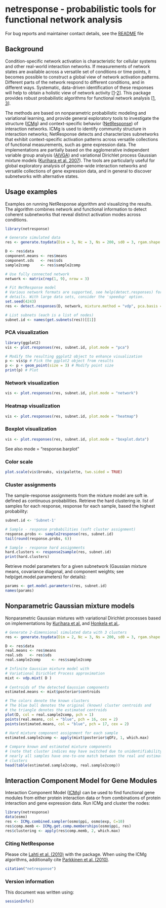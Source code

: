 # netresponse - probabilistic tools for functional network analysis

For bug reports and maintainer contact details, see the [README](../README.md) file

## Background 

Condition-specific network activation is characteristic for cellular
systems and other real-world interaction networks. If measurements of
network states are available across a versatile set of conditions or
time points, it becomes possible to construct a global view of network
activation patterns. Different parts of the network respond to
different conditions, and in different ways. Systematic, data-driven
identification of these responses will help to obtain a holistic view
of network activity
[[1](http://bioinformatics.oxfordjournals.org/content/26/21/2713.short)-[2](http://lib.tkk.fi/Diss/2010/isbn9789526033686/)]. This
package provides robust probabilistic algorithms for functional
network analysis
[[1](http://bioinformatics.oxfordjournals.org/content/26/21/2713.short),
[3](http://www.biomedcentral.com/1752-0509/4/4)].

The methods are based on nonparametric probabilistic modeling and
variational learning, and provide general exploratory tools to
investigate the structure
([ICMg](http://www.biomedcentral.com/1752-0509/4/4)) and
context-specific behavior
([NetResponse](http://bioinformatics.oxfordjournals.org/content/26/21/2713.short))
of interaction networks.  ICMg is used to identify community structure
in interaction networks; NetResponse detects and characterizes
subnetworks that exhibit context-specific activation patterns across
versatile collections of functional measurements, such as gene
expression data. The implementations are partially based on the
agglomerative independent variable group analysis
([AIVGA](http://www.sciencedirect.com/science/article/pii/S0925231208000659))
and variational Dirichlet process Gaussian mixture models ([Kurihara
et
al. 2007](http://machinelearning.wustl.edu/mlpapers/paper_files/NIPS2006_248.pdf)). The
tools are particularly useful for global exploratory analysis of
genome-wide interaction networks and versatile collections of gene
expression data, and in general to discover subnetworks with
alternative states.


## Usage examples

Examples on running NetResponse algorithm and visualizing the
results. The algorithm combines network and functional information to
detect coherent subnetworks that reveal distinct activation modes
across conditions. 

```r
library(netresponse)

# Generate simulated data
res <- generate.toydata(Dim = 3, Nc = 3, Ns = 200, sd0 = 3, rgam.shape = 1, rgam.scale = 1)

D <- res$data
component.means <- res$means
component.sds   <- res$sds
sample2comp     <- res$sample2comp

# Use fully connected network
network <- matrix(rep(1, 9), nrow = 3) 

# Fit NetResponse model
# Various network formats are supported, see help(detect.responses) for
# details. With large data sets, consider the 'speedup' option.
set.seed(4243)
res <- detect.responses(D, network, mixture.method = "vdp", pca.basis = TRUE)

# List subnets (each is a list of nodes)
subnet.id <- names(get.subnets(res))[[1]]
```

### PCA visualization

```r
library(ggplot2)
vis <- plot.responses(res, subnet.id, plot.mode = "pca")
```

```r
# Modify the resulting ggplot2 object to enhance visualization
p <- vis$p # Pick the ggplot2 object from results
p <- p + geom_point(size = 3) # Modify point size
print(p) # Plot
```


### Network visualization

```r
vis <- plot.responses(res, subnet.id, plot.mode = "network")
```

### Heatmap visualization

```r
vis <- plot.responses(res, subnet.id, plot.mode = "heatmap")
```

### Boxplot visualization

```r
vis <- plot.responses(res, subnet.id, plot.mode = "boxplot.data")
```

See also mode = "response.barplot" 


### Color scale

```r
plot.scale(vis$breaks, vis$palette, two.sided = TRUE)
```


### Cluster assignments

The sample-response assignments from the mixture model are soft
ie. defined as continuous probabilities. Retrieve the hard clustering
ie. list of samples for each response, response for each sample, based
the highest probability:

```r
subnet.id <- 'Subnet-1'

# Sample - response probabilities (soft cluster assignment)
response.probs <- sample2response(res, subnet.id)
tail(round(response.probs, 6))

# Sample - response hard assignments
hard.clusters <- response2sample(res, subnet.id)
print(hard.clusters)
```

Retrieve model parameters for a given subnetwork (Gaussian mixture
means, covariance diagonal, and component weights; see
help(get.model.parameters) for details):

```r
params <- get.model.parameters(res, subnet.id) 
names(params)
```

## Nonparametric Gaussian mixture models

Nonparametric Gaussian mixtures with variational Dirichlet processes
based on implementations by [Kurihara et
al.](http://machinelearning.wustl.edu/mlpapers/paper_files/NIPS2006_248.pdf)
and [Honkela et
al.](http://www.sciencedirect.com/science/article/pii/S0925231208000659).

```r
# Generate 2-dimensional simulated data with 3 clusters
res <- generate.toydata(Dim = 2, Nc = 3, Ns = 200, sd0 = 3, rgam.shape = 1, rgam.scale = 1)

D <- res$data
real.means <- res$means
real.sds   <- res$sds
real.sample2comp     <- res$sample2comp

# Infinite Gaussian mixture model with       
# Variational Dirichlet Process approximation       
mixt <- vdp.mixt( D )
            
# Centroids of the detected Gaussian components       
estimated.means <- mixt$posterior$centroids

# The colors denote the known clusters
# The blue ball denotes the original (known) cluster centroids and
# the triangle denotes the estimated centroids
plot(D, col = real.sample2comp, pch = 1)
points(real.means, col = "blue", pch = 16, cex = 2)
points(estimated.means, col = "blue", pch = 17, cex = 2)
            
# Hard mixture component assignment for each sample
estimated.sample2comp <- apply(mixt$posterior$qOFz, 1, which.max)

# Compare known and estimated mixture components
# (note that cluster indices may have switched due to unidentifiability)
# nearly all samples have one-to-one match between the real and estimated 
# clusters
head(table(estimated.sample2comp, real.sample2comp))
```     


## Interaction Component Model for Gene Modules

Interaction Component Model ([ICMg](http://www.biomedcentral.com/1752-0509/4/4)) can be used to find functional gene
modules from either protein interaction data or from combinations of
protein interaction and gene expression data. Run ICMg and cluster the
nodes:

```r
library(netresponse)
data(osmo)
res <- ICMg.combined.sampler(osmo$ppi, osmo$exp, C=10)
res$comp.memb <- ICMg.get.comp.memberships(osmo$ppi, res)
res$clustering <- apply(res$comp.memb, 2, which.max)
```


### Citing NetResponse

Please cite [Lahti et al. (2010)](http://bioinformatics.oxfordjournals.org/content/26/21/2713) with the package. When using the ICMg algorithms, additionally cite [Parkkinen et al. (2010)](http://www.biomedcentral.com/1752-0509/4/4).

```r
citation("netresponse")
```

### Version information

This document was written using:

```r
sessionInfo()
```
